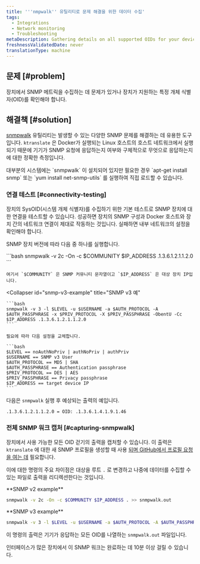 ```yaml
---
title: '''nmpwalk'' 유틸리티로 문제 해결을 위한 데이터 수집'
tags:
  - Integrations
  - Network monitoring
  - Troubleshooting
metaDescription: Gathering details on all supported OIDs for your device using the 'snmpwalk' utility.
freshnessValidatedDate: never
translationType: machine
---
```


## 문제 [#problem]

장치에서 SNMP 메트릭을 수집하는 데 문제가 있거나 장치가 지원하는 특정 개체 식별자(OID)를 확인해야 합니다.

## 해결책 [#solution]

[snmpwalk](https://helpmanual.io/help/snmpwalk/) 유틸리티는 발생할 수 있는 다양한 SNMP 문제를 해결하는 데 유용한 도구입니다. `ktranslate` 은 Docker가 실행되는 Linux 호스트의 호스트 네트워크에서 실행되기 때문에 기기가 SNMP 요청에 응답하는지 여부와 구체적으로 무엇으로 응답하는지에 대한 정확한 측정입니다.

<Callout variant="tip">
  대부분의 시스템에는 `snmpwalk` 이 설치되어 있지만 필요한 경우 `apt-get install snmp` 또는 `yum install net-snmp-utils` 를 실행하여 직접 로드할 수 있습니다.
</Callout>

### 연결 테스트 [#connectivity-testing]

장치의 SysOID(시스템 개체 식별자)를 수집하기 위한 기본 테스트로 SNMP 장치에 대한 연결을 테스트할 수 있습니다. 성공하면 장치의 SNMP 구성과 Docker 호스트와 장치 간의 네트워크 연결이 제대로 작동하는 것입니다. 실패하면 내부 네트워크의 설정을 확인해야 합니다.

SNMP 장치 버전에 따라 다음 중 하나를 실행합니다.

<CollapserGroup>
  <Collapser
    id="snmp-v2c-example"
    title="SNMP v2c 예"
  >
    ```bash
    snmpwalk -v 2c -On -c $COMMUNITY $IP_ADDRESS .1.3.6.1.2.1.1.2.0
    ```

    여기서 `$COMMUNITY` 은 SNMP 커뮤니티 문자열이고 `$IP_ADDRESS` 은 대상 장치 IP입니다.
  </Collapser>

  <Collapser
    id="snmp-v3-example"
    title="SNMP v3 예"
  >
    ```bash
    snmpwalk -v 3 -l $LEVEL -u $USERNAME -a $AUTH_PROTOCOL -A $AUTH_PASSPHRASE -x $PRIV_PROTOCOL -X $PRIV_PASSPHRASE -ObentU -Cc $IP_ADDRESS .1.3.6.1.2.1.1.2.0
    ```

    필요에 따라 다음 설정을 교체합니다.

    ```bash
    $LEVEL == noAuthNoPriv | authNoPriv | authPriv
    $USERNAME == SNMP v3 User
    $AUTH_PROTOCOL == MD5 | SHA
    $AUTH_PASSPHRASE == Authentication passphrase
    $PRIV_PROTOCOL == DES | AES
    $PRIV_PASSPHRASE == Privacy passphrase
    $IP_ADDRESS == target device IP
    ```
  </Collapser>
</CollapserGroup>

다음은 `snmpwalk` 실행 후 예상되는 출력의 예입니다.

```bash
.1.3.6.1.2.1.1.2.0 = OID: .1.3.6.1.4.1.9.1.46
```

### 전체 SNMP 워크 캡처 [#capturing-snmpwalk]

장치에서 사용 가능한 모든 OID 걷기의 출력을 캡처할 수 있습니다. 이 출력은 `ktranslate` 에 대한 새 SNMP 프로필을 생성할 때 사용 [되며 GitHub에서 프로필 요청을 여는 데](https://github.com/kentik/snmp-profiles/issues/new/choose) 필요합니다.

이에 대한 명령의 주요 차이점은 대상을 루트 `.` 로 변경하고 나중에 데이터를 수집할 수 있는 파일로 출력을 리디렉션한다는 것입니다.

<DNT>
  **SNMP v2 example**
</DNT>

```bash
snmpwalk -v 2c -On -c $COMMUNITY $IP_ADDRESS . >> snmpwalk.out
```

<DNT>
  **SNMP v3 example**
</DNT>

```bash
snmpwalk -v 3 -l $LEVEL -u $USERNAME -a $AUTH_PROTOCOL -A $AUTH_PASSPHRASE -x $PRIV_PROTOCOL -X $PRIV_PASSPHRASE -ObentU -Cc $IP_ADDRESS . >> snmpwalk.out
```

이 명령의 출력은 기기가 응답하는 모든 OID를 나열하는 `snmpwalk.out` 파일입니다.

<Callout variant="tip">
  인터페이스가 많은 장치에서 이 SNMP 워크는 완료하는 데 10분 이상 걸릴 수 있습니다.
</Callout>
